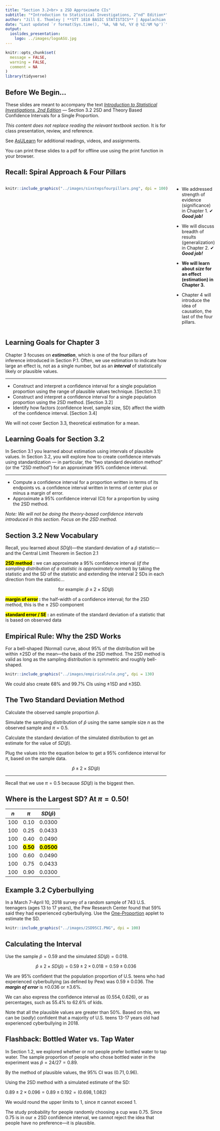 ```yaml
---
title: "Section 3.2<br> ± 2SD Approximate CIs"
subtitle: "*Introduction to Statistical Investigations, 2^nd^ Edition*"
author: "Jill E. Thomley | **STT 1810 BASIC STATISTICS** | Appalachian State University"
date: "Last updated `r format(Sys.time(), '%A, %B %d, %Y @ %I:%M %p')`"
output: 
  ioslides_presentation:
    logo: ../images/logoASU.jpg
---
```


```r
knitr::opts_chunk$set(
  message = FALSE,
  warning = FALSE,
  comment = NA
)
library(tidyverse)
```

## Before We Begin…

These slides are meant to accompany the text [*Introduction to Statistical Investigations, 2nd Edition*](http://www.isi-stats.com/isi/index2nd.html) --- Section 3.2 2SD and Theory Based Confidence Intervals for a Single Proportion. 

*This content does not replace reading the relevant textbook section.* It is for class presentation, review, and reference.

See [AsULearn](https://asulearn.appstate.edu/) for additional readings, videos, and assignments.

You can print these slides to a pdf for offline use using the print function in your browser.


## Recall: Spiral Approach & Four Pillars

:::::: {style="display: flex;"}

::: {}

```r
knitr::include_graphics("../images/sixstepsfourpillars.png", dpi = 100)
```

:::

::: {}

&nbsp;&nbsp;&nbsp;&nbsp;&nbsp;

:::

::: {}

* We addressed strength of evidence (significance) in Chapter 1. ✔ ***Good job!***

* We will discuss breadth of results (generalization) in Chapter 2. ✔ ***Good job!***

* **We will learn about *size* for an effect (estimation) in Chapter 3.**

* Chapter 4 will introduce the idea of causation, the last of the four pillars. 

:::

::::


## Learning Goals for Chapter 3

Chapter 3 focuses on ***estimation***, which is one of the four pillars of inference introduced in Section P.1. Often, we use estimation to indicate how large an effect is, not as a single number, but as an ***interval*** of statistically likely or plausible values.

<hr>

* Construct and interpret a confidence interval for a single population proportion using the range of plausible values technique. [Section 3.1]
* Construct and interpret a confidence interval for a single population proportion using the 2SD method. [Section 3.2]
* Identify how factors (confidence level, sample size, SD) affect the width of the confidence interval. [Section 3.4]

We will not cover Section 3.3, theoretical estimation for a mean.


## Learning Goals for Section 3.2

In Section 3.1 you learned about estimation using intervals of plausible values. In Section 3.2, you will explore how to create confidence intervals using standardization --- in particular, the “two standard deviation method” (or the "2SD method") for an approximate 95% confidence interval.

<hr>

* Compute a confidence interval for a proportion written in terms of its endpoints vs. a confidence interval written in terms of center plus or minus a margin of error.
* Approximate a 95% confidence interval (CI) for a proportion by using the 2SD method.

*Note: We will not be doing the theory-based confidence intervals introduced in this section. Focus on the 2SD method.*


## Section 3.2 New Vocabulary

Recall, you learned about $SD(\hat{p})$---the standard deviation of a $\hat{p}$ statistic---and the Central Limit Theorem in Section 2.1 

**<mark>2SD method</mark> :** we can approximate a 95% confidence interval (*if the sampling distribution of a statistic is approximately normal*) by taking the statistic and the SD of the statistic and extending the interval 2 SDs in each direction from the statistic...

$$\text{for example: } \hat{p} \pm 2 \times SD(\hat{p})$$

**<mark>margin of error</mark> :** the half-width of a confidence interval; for the 2SD method, this is the ± 2SD component

**<mark>standard error / SE</mark> :** an estimate of the standard deviation of a statistic that is based on observed data


## Empirical Rule: Why the 2SD Works

For a bell-shaped (Normal) curve, about 95% of the distribution will be within ±2SD of the mean---the basis of the 2SD method. The 2SD method is valid as long as the sampling distribution is symmetric and roughly bell-shaped.

```r
knitr::include_graphics("../images/empiricalrule.png", dpi = 130)
```

We could also create 68% and 99.7% CIs using ±1SD and ±3SD.


## The Two Standard Deviation Method

Calculate the observed sample proportion $\hat{p}$.

Simulate the sampling distribution of  $\hat{p}$ using the same sample size $n$ as the observed sample and $\pi = 0.5$.

Calculate the standard deviation of the simulated distribution to get an estimate for the value of $SD(\hat{p})$.

Plug the values into the equation below to get a 95% confidence interval for $\pi$, based on the sample data.

$$\hat{p} \pm 2 \times SD(\hat{p})$$

<hr>

Recall that we use $\pi = 0.5$ because $SD(\hat{p})$ is the biggest then.


## Where is the Largest SD? At $\pi = 0.50!$

|  $n$  |        $\pi$        |      $SD(\hat{p})$    |
|:-----:|:-------------------:|:---------------------:|
|  100  |        0.10         |        0.0300         |
|  100  |        0.25         |        0.0433         |
|  100  |        0.40         |        0.0490         |
|  100  |**<mark>0.50</mark>**|**<mark>0.0500</mark>**|
|  100  |        0.60         |        0.0490         |
|  100  |        0.75         |        0.0433         |
|  100  |        0.90         |        0.0300         |


## Example 3.2 Cyberbullying

In a March 7–April 10, 2018 survey of a random sample of 743 U.S. teenagers (ages 13 to 17 years), the Pew Research Center found that 59% said they had experienced cyberbullying. Use the [One-Proportion](http://www.isi-stats.com/isi2nd/ISIapplets2021.html) applet to estimate the SD.

```r
knitr::include_graphics("../images/2SD95CI.PNG", dpi = 100)
```


## Calculating the Interval

Use the sample $\hat{p} = 0.59$ and the simulated $SD(\hat{p}) = 0.018$.

$$\hat{p} \pm 2 \times SD(\hat{p}) = 0.59 \pm 2 \times 0.018 = 0.59 \pm 0.036$$

We are 95% confident that the population proportion of U.S. teens who had experienced cyberbullying (as defined by Pew) was $0.59 \pm 0.036$. The ***margin of error*** is $\pm 0.036$ or $\pm 3.6\%$.

We can also express the confidence interval as $(0.554, 0.626)$, or as percentages, such as $55.4\%$ to $62.6\%$ of kids.

Note that all the plausible values are greater than $50\%$. Based on this, we can be (*sadly*) confident that a majority of U.S. teens 13-17 years old had experienced cyberbullying in 2018.


## Flashback: Bottled Water vs. Tap Water

In Section 1.2, we explored whether or not people prefer bottled water to tap water. The sample proportion of people who chose bottled water in the experiment was $\hat{p}= 24/27 = 0.89$. 

By the method of plausible values, the 95% CI was $(0.71, 0.96)$.

Using the 2SD method with a simulated estimate of the SD:

$0.89 \pm 2 \times 0.096 = 0.89 \pm 0.192 = (0.698, 1.082)$ 

We would round the upper limits to 1, since $\pi$ cannot exceed 1.

The study probability for people randomly choosing a cup was $0.75$. Since $0.75$ is in our ± 2SD confidence interval, we cannot reject the idea that people have no preference---it is plausible.

